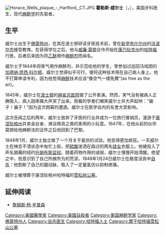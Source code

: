 [[File:Horace_Wells_plaque_-_Hartford,_CT.JPG|thumb]]
'''霍勒斯·威尔士'''（{{lang-en|Horace Wells}}，{{bd|1815年|1月21日|1848年|1月24日|catIdx=W}}），美国牙科医生，现代[[麻醉学|麻醉学]]的先驱者。
== 生平 ==
威尔士出生于[[佛蒙特州|佛蒙特州]]{{link-en|哈特福德 (佛蒙特州)|Hartford, Vermont|哈特福德}}，在其在波士顿研读牙医技术前，曾在[[新罕布什尔州|新罕布什尔州]]的[[沃波尔市|沃波尔市]]接受教育。在获得学位之后，他与[[威廉·莫顿|威廉·莫顿]]合作开始在[[康乃狄克州|康乃狄克州]]的[[哈特福|哈特福]]行医，后者后来因为将[[乙醚|乙醚]]用作[[麻醉剂|麻醉剂]]而闻名。

威尔士于1844年将笑气用作麻醉剂，并示范给他的学生，曾参加过巡回马戏团的[[加德纳·昆西·科尔顿|加德纳·昆西·科尔顿]]。威尔士觉得似乎可行，便将这种技术用在自己病人身上。他不打算申请专利，因为他觉得[[麻醉|麻醉]]技术应该“像空气一樣免費”(as free as the air)。

1845年，威尔士在[[波士顿|波士顿]]的[[麻省总医院|麻省总医院]]做了公开表演。然而，笑气没有被病人正确吸入，病人因疼痛大声哭了出来。观看的学者们嘲笑威尔士并大声起哄：“骗子！骗子！”因为这次困窘的遭遇。威尔士在医学会内的名誉大受影响。

这次丑闻之后的两年，威尔士放弃了牙医的行业并成为一位旅行推销员，漫游于[[康涅狄格州|康涅狄格州]]并卖金丝雀、淋浴用具之类的家用的小玩意。1847年，在他从前的伙伴莫顿给他麻醉法的证件之后他回到了巴黎。

1848年1月，威尔士独立做了一个月关于氯仿的试验。他变得更加疯狂。一天威尔士在神志不清状态中匆忙上街，把[[硫酸|硫酸]]泼洒在路过的两名[[妓女|妓女]]衣服上。他被投入了声名狼藉的纽约[[托姆布斯监狱|托姆布斯监狱]]。随着药物作用的减弱，威尔士慢慢开始清醒。绝望之中，他意识到了自己所做所为的荒谬。1848年1月24日威尔士在极度沮丧中[[自杀|自杀]]：他割断了自己的腿动脉，吸入了一定量氯仿以抑制疼痛。

威尔士被埋葬于康涅狄格州哈特福的[[雪松岭公墓|雪松岭公墓]]。

== 延伸阅读 ==
*[[詹姆斯·杨·辛普森|詹姆斯·杨·辛普森]]

{{Authority control}}
[[Category:美國醫學家|Category:美國醫學家]]
[[Category:美國自殺者|Category:美國自殺者]]
[[Category:美国麻醉学家|Category:美国麻醉学家]]
[[Category:佛蒙特州人|Category:佛蒙特州人]]
[[Category:自杀医生|Category:自杀医生]]
[[Category:哈特福人士|Category:哈特福人士]]
[[Category:葬于哈特福雪松山公墓|Category:葬于哈特福雪松山公墓]]
